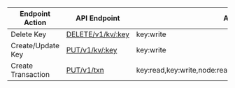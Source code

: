 | Endpoint Action      | API Endpoint           | Access Level   | Note   |
| -------------------- | ---------------------- | -------------- | ------ |
Delete Key|[DELETE/v1/kv/:key](https://www.consul.io/api-docs/kv#delete-key)|key:write|
Create/Update Key|[PUT/v1/kv/:key](https://www.consul.io/api-docs/kv#create-update-key)|key:write|
Create Transaction|[PUT/v1/txn](https://www.consul.io/api-docs/txn#create-transaction)|key:read,key:write,node:read,node:write,service:read,service:write|
